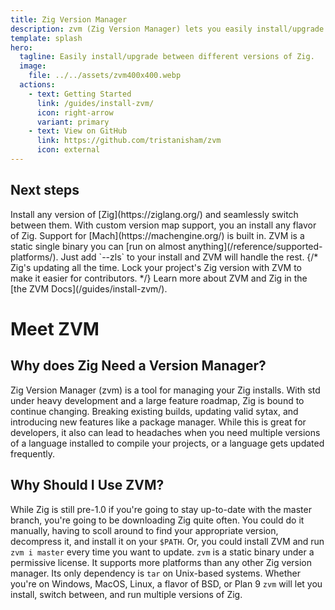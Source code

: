 ```yaml
---
title: Zig Version Manager
description: zvm (Zig Version Manager) lets you easily install/upgrade between different versions of Zig.
template: splash
hero:
  tagline: Easily install/upgrade between different versions of Zig.
  image:
    file: ../../assets/zvm400x400.webp
  actions:
    - text: Getting Started
      link: /guides/install-zvm/
      icon: right-arrow
      variant: primary
    - text: View on GitHub
      link: https://github.com/tristanisham/zvm
      icon: external
---
```



## Next steps

<CardGrid stagger>
	<Card title="Install Zig Seamlessly" icon="pencil">
		Install any version of [Zig](https://ziglang.org/) and seamlessly switch between them.
	</Card>
	<Card title="Switch Between Zig Versions with Ease!" icon='rocket'>
		With custom version map support, you an install any flavor of Zig. Support for [Mach](https://machengine.org/) is built in. 
	</Card>
	<Card title="Install Zig Anywhere" icon="add-document">
		ZVM is a static single binary you can [run on almost anything](/reference/supported-platforms/). 
	</Card>
	<Card title="Install ZLS, the Zig Language Server" icon='puzzle'>
	Just add `--zls` to your install and ZVM will handle the rest.
	</Card>
	{/* <Card title="Lock your project to a specific Zig version" icon="setting">
		Zig's updating all the time. Lock your project's Zig version with ZVM to make it easier for contributors.
	</Card> */}
	<Card title="And so much more!" icon="open-book">
		Learn more about ZVM and Zig in the [the ZVM Docs](/guides/install-zvm/).
	</Card>
</CardGrid>

# Meet ZVM

## Why does Zig Need a Version Manager?

Zig Version Manager (zvm) is a tool for managing your Zig installs. With std
under heavy development and a large feature roadmap, Zig is bound to continue
changing. Breaking existing builds, updating valid sytax, and introducing new
features like a package manager. While this is great for developers, it also can
lead to headaches when you need multiple versions of a language installed to
compile your projects, or a language gets updated frequently.

## Why Should I Use ZVM?

While Zig is still pre-1.0 if you're going to stay up-to-date with the master
branch, you're going to be downloading Zig quite often. You could do it
manually, having to scoll around to find your appropriate version, decompress
it, and install it on your `$PATH`. Or, you could install ZVM and run
`zvm i master` every time you want to update. `zvm` is a static binary under a
permissive license. It supports more platforms than any other Zig version
manager. Its only dependency is `tar` on Unix-based systems. Whether you're on
Windows, MacOS, Linux, a flavor of BSD, or Plan 9 `zvm` will let you install,
switch between, and run multiple versions of Zig.
